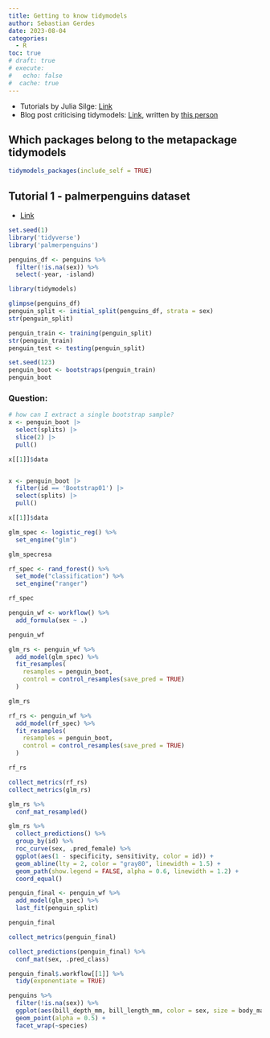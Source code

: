 ```yaml
---
title: Getting to know tidymodels
author: Sebastian Gerdes
date: 2023-08-04
categories:
  - R
toc: true
# draft: true
# execute: 
#   echo: false
#  cache: true
---
```


* Tutorials by Julia Silge: [Link](https://www.youtube.com/@JuliaSilge/search)
* Blog post criticising tidymodels: [Link](https://staffblogs.le.ac.uk/teachingr/2020/10/05/on-not-using-tidymodels/), written by [this person](https://github.com/thompson575)

## Which packages belong to the metapackage tidymodels
```r
tidymodels_packages(include_self = TRUE)
```



## Tutorial 1 - palmerpenguins dataset
* [Link](https://juliasilge.com/blog/palmer-penguins/)
```r
set.seed(1)
library('tidyverse')
library('palmerpenguins')

penguins_df <- penguins %>%
  filter(!is.na(sex)) %>%
  select(-year, -island)
```

```r
library(tidymodels)

glimpse(penguins_df)
penguin_split <- initial_split(penguins_df, strata = sex)
str(penguin_split)

penguin_train <- training(penguin_split)
str(penguin_train)
penguin_test <- testing(penguin_split)
```

```r
set.seed(123)
penguin_boot <- bootstraps(penguin_train)
penguin_boot
```

### Question:
```r
# how can I extract a single bootstrap sample?
x <- penguin_boot |> 
  select(splits) |> 
  slice(2) |>
  pull()

x[[1]]$data


x <- penguin_boot |> 
  filter(id == 'Bootstrap01') |> 
  select(splits) |> 
  pull()

x[[1]]$data

```

```r
glm_spec <- logistic_reg() %>%
  set_engine("glm")

glm_specresa
```

```r
rf_spec <- rand_forest() %>%
  set_mode("classification") %>%
  set_engine("ranger")

rf_spec
```


```r
penguin_wf <- workflow() %>%
  add_formula(sex ~ .)

penguin_wf
```

```r
glm_rs <- penguin_wf %>%
  add_model(glm_spec) %>%
  fit_resamples(
    resamples = penguin_boot,
    control = control_resamples(save_pred = TRUE)
  )

glm_rs
```


```r
rf_rs <- penguin_wf %>%
  add_model(rf_spec) %>%
  fit_resamples(
    resamples = penguin_boot,
    control = control_resamples(save_pred = TRUE)
  )

rf_rs
```

```r
collect_metrics(rf_rs)
collect_metrics(glm_rs)
```

```r
glm_rs %>%
  conf_mat_resampled()
```


```r
glm_rs %>%
  collect_predictions() %>%
  group_by(id) %>%
  roc_curve(sex, .pred_female) %>%
  ggplot(aes(1 - specificity, sensitivity, color = id)) +
  geom_abline(lty = 2, color = "gray80", linewidth = 1.5) +
  geom_path(show.legend = FALSE, alpha = 0.6, linewidth = 1.2) +
  coord_equal()
```

```r
penguin_final <- penguin_wf %>%
  add_model(glm_spec) %>%
  last_fit(penguin_split)

penguin_final
```


```r
collect_metrics(penguin_final)
```

```r
collect_predictions(penguin_final) %>%
  conf_mat(sex, .pred_class)
```

```r
penguin_final$.workflow[[1]] %>%
  tidy(exponentiate = TRUE)
```


```r
penguins %>%
  filter(!is.na(sex)) %>%
  ggplot(aes(bill_depth_mm, bill_length_mm, color = sex, size = body_mass_g)) +
  geom_point(alpha = 0.5) +
  facet_wrap(~species)
```

